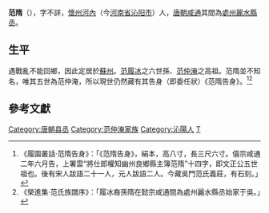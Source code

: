 '''范隋'''（{{bd|？||？|catIdx=F}}），字不詳，[[懷州|懷州]][[河内县_(中国)|河內]]（今[[河南省|河南省]][[沁阳市|沁阳市]]）人，[[唐朝|唐朝]][[咸通|咸通]]其間為[[處州|處州]][[丽水县|麗水]][[縣丞|縣丞]]。

==生平==
遇戰亂不能回鄉，因此定居於[[苏州_(隋朝)|蘇州]]。[[范履冰|范履冰]]之六世孫、[[范仲淹|范仲淹]]之高祖。范隋並不知名，唯其五世為范仲淹，所以現世仍然藏有其告身（即委任狀）《范隋告身》。<ref>《履園叢話‧范隋告身》：「《范隋告身》，絹本，高八寸，長三尺六寸。僖宗咸通二年六月告，上署雲“將仕郎權知幽州良鄉縣主簿范隋”十四字，即文正公五世祖也。後有宋人跋語二十一人，元人跋語二人。今藏吳門范氏義莊，有石刻。」</ref><ref>《榮進集‧范氏族譜序》：「履冰裔孫隋在懿宗咸通間為處州麗水縣丞始家于吳。」</ref>

==參考文獻==
{{wikisource|履園叢話}}
{{wikisource|榮進集}}
{{Reflist}}

{{唐朝官员小作品}}
{{DEFAULTSORT:Fan范}}
[[Category:唐朝县丞|Category:唐朝县丞]]
[[Category:范仲淹家族|Category:范仲淹家族]]
[[Category:沁陽人|Category:沁陽人]]
[[Category:范姓|T]]
